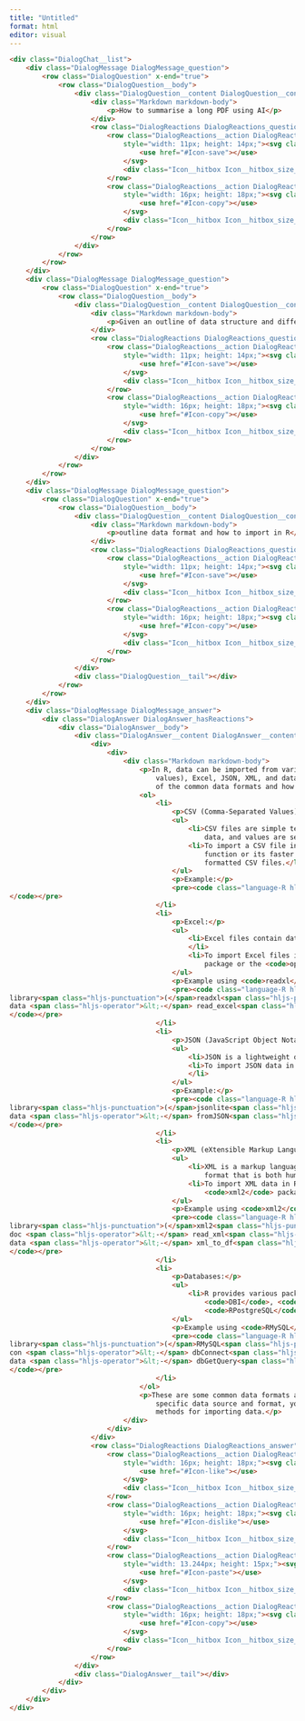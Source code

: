 ```yaml
---
title: "Untitled"
format: html
editor: visual
---
```


```html

<div class="DialogChat__list">
    <div class="DialogMessage DialogMessage_question">
        <row class="DialogQuestion" x-end="true">
            <row class="DialogQuestion__body">
                <div class="DialogQuestion__content DialogQuestion__content_size_normal">
                    <div class="Markdown markdown-body">
                        <p>How to summarise a long PDF using AI</p>
                    </div>
                    <row class="DialogReactions DialogReactions_question" y-center="true">
                        <row class="DialogReactions__action DialogReactions__action_save Icon Icon_save Icon_clickable"
                            style="width: 11px; height: 14px;"><svg class="Icon__svg">
                                <use href="#Icon-save"></use>
                            </svg>
                            <div class="Icon__hitbox Icon__hitbox_size_normal"></div>
                        </row>
                        <row class="DialogReactions__action DialogReactions__action_copy Icon Icon_copy Icon_clickable"
                            style="width: 16px; height: 18px;"><svg class="Icon__svg">
                                <use href="#Icon-copy"></use>
                            </svg>
                            <div class="Icon__hitbox Icon__hitbox_size_normal"></div>
                        </row>
                    </row>
                </div>
            </row>
        </row>
    </div>
    <div class="DialogMessage DialogMessage_question">
        <row class="DialogQuestion" x-end="true">
            <row class="DialogQuestion__body">
                <div class="DialogQuestion__content DialogQuestion__content_size_normal">
                    <div class="Markdown markdown-body">
                        <p>Given an outline of data structure and different file types for R program to import</p>
                    </div>
                    <row class="DialogReactions DialogReactions_question" y-center="true">
                        <row class="DialogReactions__action DialogReactions__action_save Icon Icon_save Icon_clickable"
                            style="width: 11px; height: 14px;"><svg class="Icon__svg">
                                <use href="#Icon-save"></use>
                            </svg>
                            <div class="Icon__hitbox Icon__hitbox_size_normal"></div>
                        </row>
                        <row class="DialogReactions__action DialogReactions__action_copy Icon Icon_copy Icon_clickable"
                            style="width: 16px; height: 18px;"><svg class="Icon__svg">
                                <use href="#Icon-copy"></use>
                            </svg>
                            <div class="Icon__hitbox Icon__hitbox_size_normal"></div>
                        </row>
                    </row>
                </div>
            </row>
        </row>
    </div>
    <div class="DialogMessage DialogMessage_question">
        <row class="DialogQuestion" x-end="true">
            <row class="DialogQuestion__body">
                <div class="DialogQuestion__content DialogQuestion__content_size_normal">
                    <div class="Markdown markdown-body">
                        <p>outline data format and how to import in R</p>
                    </div>
                    <row class="DialogReactions DialogReactions_question" y-center="true">
                        <row class="DialogReactions__action DialogReactions__action_save Icon Icon_save Icon_clickable"
                            style="width: 11px; height: 14px;"><svg class="Icon__svg">
                                <use href="#Icon-save"></use>
                            </svg>
                            <div class="Icon__hitbox Icon__hitbox_size_normal"></div>
                        </row>
                        <row class="DialogReactions__action DialogReactions__action_copy Icon Icon_copy Icon_clickable"
                            style="width: 16px; height: 18px;"><svg class="Icon__svg">
                                <use href="#Icon-copy"></use>
                            </svg>
                            <div class="Icon__hitbox Icon__hitbox_size_normal"></div>
                        </row>
                    </row>
                </div>
                <div class="DialogQuestion__tail"></div>
            </row>
        </row>
    </div>
    <div class="DialogMessage DialogMessage_answer">
        <div class="DialogAnswer DialogAnswer_hasReactions">
            <div class="DialogAnswer__body">
                <div class="DialogAnswer__content DialogAnswer__content_size_wide">
                    <div>
                        <div>
                            <div class="Markdown markdown-body">
                                <p>In R, data can be imported from various file formats including CSV (comma-separated
                                    values), Excel, JSON, XML, and databases like MySQL or SQLite. Below is an outline
                                    of the common data formats and how to import them in R:</p>
                                <ol>
                                    <li>
                                        <p>CSV (Comma-Separated Values):</p>
                                        <ul>
                                            <li>CSV files are simple text files where each line represents a row of
                                                data, and values are separated by commas.</li>
                                            <li>To import a CSV file in R, you can use the <code>read.csv()</code>
                                                function or its faster counterpart <code>read.csv2()</code> for European
                                                formatted CSV files.</li>
                                        </ul>
                                        <p>Example:</p>
                                        <pre><code class="language-R hljs" data-highlighted="yes">data <span class="hljs-operator">&lt;-</span> read.csv<span class="hljs-punctuation">(</span><span class="hljs-string">"file.csv"</span><span class="hljs-punctuation">)</span>
</code></pre>
                                    </li>
                                    <li>
                                        <p>Excel:</p>
                                        <ul>
                                            <li>Excel files contain data arranged in rows and columns within sheets.
                                            </li>
                                            <li>To import Excel files in R, you need to use the <code>readxl</code>
                                                package or the <code>openxlsx</code> package.</li>
                                        </ul>
                                        <p>Example using <code>readxl</code>:</p>
                                        <pre><code class="language-R hljs" data-highlighted="yes">install.packages<span class="hljs-punctuation">(</span><span class="hljs-string">"readxl"</span><span class="hljs-punctuation">)</span>
library<span class="hljs-punctuation">(</span>readxl<span class="hljs-punctuation">)</span>
data <span class="hljs-operator">&lt;-</span> read_excel<span class="hljs-punctuation">(</span><span class="hljs-string">"file.xlsx"</span><span class="hljs-punctuation">,</span> sheet <span class="hljs-operator">=</span> <span class="hljs-string">"Sheet1"</span><span class="hljs-punctuation">)</span>
</code></pre>
                                    </li>
                                    <li>
                                        <p>JSON (JavaScript Object Notation):</p>
                                        <ul>
                                            <li>JSON is a lightweight data-interchange format.</li>
                                            <li>To import JSON data in R, you can use the <code>jsonlite</code> package.
                                            </li>
                                        </ul>
                                        <p>Example:</p>
                                        <pre><code class="language-R hljs" data-highlighted="yes">install.packages<span class="hljs-punctuation">(</span><span class="hljs-string">"jsonlite"</span><span class="hljs-punctuation">)</span>
library<span class="hljs-punctuation">(</span>jsonlite<span class="hljs-punctuation">)</span>
data <span class="hljs-operator">&lt;-</span> fromJSON<span class="hljs-punctuation">(</span><span class="hljs-string">"file.json"</span><span class="hljs-punctuation">)</span>
</code></pre>
                                    </li>
                                    <li>
                                        <p>XML (eXtensible Markup Language):</p>
                                        <ul>
                                            <li>XML is a markup language that defines rules for encoding documents in a
                                                format that is both human-readable and machine-readable.</li>
                                            <li>To import XML data in R, you can use the <code>XML</code> package or
                                                <code>xml2</code> package.</li>
                                        </ul>
                                        <p>Example using <code>xml2</code>:</p>
                                        <pre><code class="language-R hljs" data-highlighted="yes">install.packages<span class="hljs-punctuation">(</span><span class="hljs-string">"xml2"</span><span class="hljs-punctuation">)</span>
library<span class="hljs-punctuation">(</span>xml2<span class="hljs-punctuation">)</span>
doc <span class="hljs-operator">&lt;-</span> read_xml<span class="hljs-punctuation">(</span><span class="hljs-string">"file.xml"</span><span class="hljs-punctuation">)</span>
data <span class="hljs-operator">&lt;-</span> xml_to_df<span class="hljs-punctuation">(</span>doc<span class="hljs-punctuation">)</span>
</code></pre>
                                    </li>
                                    <li>
                                        <p>Databases:</p>
                                        <ul>
                                            <li>R provides various packages to interact with databases such as
                                                <code>DBI</code>, <code>RODBC</code>, <code>RMySQL</code>,
                                                <code>RPostgreSQL</code>, etc.</li>
                                        </ul>
                                        <p>Example using <code>RMySQL</code>:</p>
                                        <pre><code class="language-R hljs" data-highlighted="yes">install.packages<span class="hljs-punctuation">(</span><span class="hljs-string">"RMySQL"</span><span class="hljs-punctuation">)</span>
library<span class="hljs-punctuation">(</span>RMySQL<span class="hljs-punctuation">)</span>
con <span class="hljs-operator">&lt;-</span> dbConnect<span class="hljs-punctuation">(</span>MySQL<span class="hljs-punctuation">(</span><span class="hljs-punctuation">)</span><span class="hljs-punctuation">,</span> user<span class="hljs-operator">=</span><span class="hljs-string">"user"</span><span class="hljs-punctuation">,</span> password<span class="hljs-operator">=</span><span class="hljs-string">"password"</span><span class="hljs-punctuation">,</span> dbname<span class="hljs-operator">=</span><span class="hljs-string">"database"</span><span class="hljs-punctuation">,</span> host<span class="hljs-operator">=</span><span class="hljs-string">"host"</span><span class="hljs-punctuation">)</span>
data <span class="hljs-operator">&lt;-</span> dbGetQuery<span class="hljs-punctuation">(</span>con<span class="hljs-punctuation">,</span> <span class="hljs-string">"SELECT * FROM table"</span><span class="hljs-punctuation">)</span>
</code></pre>
                                    </li>
                                </ol>
                                <p>These are some common data formats and methods to import them in R. Depending on your
                                    specific data source and format, you might need to use different R packages or
                                    methods for importing data.</p>
                            </div>
                        </div>
                    </div>
                    <row class="DialogReactions DialogReactions_answer" y-center="true">
                        <row class="DialogReactions__action DialogReactions__action_like Icon Icon_like Icon_clickable"
                            style="width: 16px; height: 18px;"><svg class="Icon__svg">
                                <use href="#Icon-like"></use>
                            </svg>
                            <div class="Icon__hitbox Icon__hitbox_size_normal"></div>
                        </row>
                        <row class="DialogReactions__action DialogReactions__action_dislike Icon Icon_dislike Icon_clickable"
                            style="width: 16px; height: 18px;"><svg class="Icon__svg">
                                <use href="#Icon-dislike"></use>
                            </svg>
                            <div class="Icon__hitbox Icon__hitbox_size_normal"></div>
                        </row>
                        <row class="DialogReactions__action DialogReactions__action_paste Icon Icon_paste Icon_clickable"
                            style="width: 13.244px; height: 15px;"><svg class="Icon__svg">
                                <use href="#Icon-paste"></use>
                            </svg>
                            <div class="Icon__hitbox Icon__hitbox_size_normal"></div>
                        </row>
                        <row class="DialogReactions__action DialogReactions__action_copy Icon Icon_copy Icon_clickable"
                            style="width: 16px; height: 18px;"><svg class="Icon__svg">
                                <use href="#Icon-copy"></use>
                            </svg>
                            <div class="Icon__hitbox Icon__hitbox_size_normal"></div>
                        </row>
                    </row>
                </div>
                <div class="DialogAnswer__tail"></div>
            </div>
        </div>
    </div>
</div>
```
